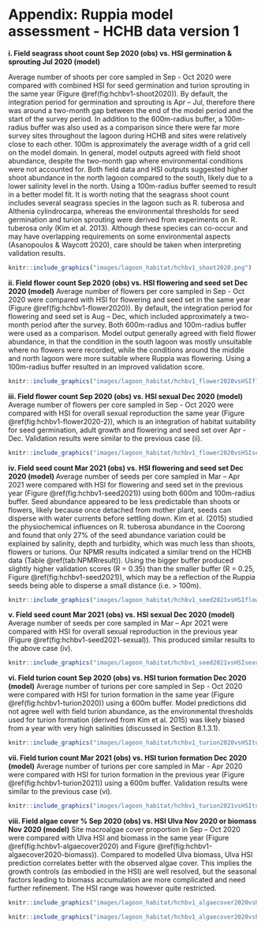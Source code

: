 # Appendix: Ruppia model assessment - HCHB data version 1{-}


**i. Field seagrass shoot count Sep 2020 (obs) vs. HSI germination & sprouting Jul 2020 (model)**

Average number of shoots per core sampled in Sep - Oct 2020 were compared with combined HSI for seed germination and turion sprouting in the same year (Figure \@ref(fig:hchbv1-shoot2020)). By default, the integration period for germination and sprouting is Apr – Jul, therefore there was around a two-month gap between the end of the model period and the start of the survey period. In addition to the 600m-radius buffer, a 100m-radius buffer was also used as a comparison since there were far more survey sites throughout the lagoon during HCHB and sites were relatively close to each other. 100m is approximately the average width of a grid cell on the model domain.
In general, model outputs agreed with field shoot abundance, despite the two-month gap where environmental conditions were not accounted for. Both field data and HSI outputs suggested higher shoot abundance in the north lagoon compared to the south, likely due to a lower salinity level in the north. Using a 100m-radius buffer seemed to result in a better model fit. 
It is worth noting that the seagrass shoot count includes several seagrass species in the lagoon such as R. tuberosa and Althenia cylindrocarpa, whereas the environmental thresholds for seed germination and turion sprouting were derived from experiments on R. tuberosa only (Kim et al. 2013). Although these species can co-occur and may have overlapping requirements on some environmental aspects (Asanopoulos & Waycott 2020), care should be taken when interpreting validation results.

```r

knitr::include_graphics("images/lagoon_habitat/hchbv1_shoot2020.png")

```

**ii. Field flower count Sep 2020 (obs) vs. HSI flowering and seed set Dec 2020 (model)**
Average number of flowers per core sampled in Sep - Oct 2020 were compared with HSI for flowering and seed set in the same year (Figure \@ref(fig:hchbv1-flower2020)). By default, the integration period for flowering and seed set is Aug – Dec, which included approximately a two-month period after the survey. Both 600m-radius and 100m-radius buffer were used as a comparison.
Model output generally agreed with field flower abundance, in that the condition in the south lagoon was mostly unsuitable where no flowers were recorded, while the conditions around the middle and north lagoon were more suitable where Ruppia was flowering. Using a 100m-radius buffer resulted in an improved validation score.

```r

knitr::include_graphics("images/lagoon_habitat/hchbv1_flower2020vsHSIflower.png")

```

**iii.	Field flower count Sep 2020 (obs) vs. HSI sexual Dec 2020 (model)**
Average number of flowers per core sampled in Sep - Oct 2020 were compared with HSI for overall sexual reproduction the same year (Figure \@ref(fig:hchbv1-flower2020-2)), which is an integration of habitat suitability for seed germination, adult growth and flowering and seed set over Apr - Dec. Validation results were similar to the previous case (ii). 

```r

knitr::include_graphics("images/lagoon_habitat/hchbv1_flower2020vsHSIsexual.png")
```

**iv.	Field seed count Mar 2021 (obs) vs. HSI flowering and seed set Dec 2020 (model) **
Average number of seeds per core sampled in Mar – Apr 2021 were compared with HSI for flowering and seed set in the previous year (Figure \@ref(fig:hchbv1-seed2021)) using both 600m and 100m-radius buffer. Seed abundance appeared to be less predictable than shoots or flowers, likely because once detached from mother plant, seeds can disperse with water currents before settling down. Kim et al. (2015) studied the physiochemical influences on R. tuberosa abundance in the Coorong and found that only 27% of the seed abundance variation could be explained by salinity, depth and turbidity, which was much less than shoots, flowers or turions. Our NPMR results indicated a similar trend on the HCHB data (Table \@ref(tab:NPMRresult)). Using the bigger buffer produced slightly higher validation scores (R = 0.35) than the smaller buffer (R = 0.25, Figure \@ref(fig:hchbv1-seed2021)), which may be a reflection of the Ruppia seeds being able to disperse a small distance (i.e. > 100m).

```r

knitr::include_graphics("images/lagoon_habitat/hchbv1_seed2021vsHSIflower.png")
```

**v.	Field seed count Mar 2021 (obs) vs. HSI sexual Dec 2020 (model) **
Average number of seeds per core sampled in Mar – Apr 2021 were compared with HSI for overall sexual reproduction in the previous year (Figure \@ref(fig:hchbv1-seed2021-sexual)). This produced similar results to the above case (iv).

```r

knitr::include_graphics("images/lagoon_habitat/hchbv1_seed2021vsHSIsexual.png")
```

**vi.	Field turion count Sep 2020 (obs) vs. HSI turion formation Dec 2020 (model)**
Average number of turions per core sampled in Sep - Oct 2020 were compared with HSI for turion formation in the same year (Figure \@ref(fig:hchbv1-turion2020)) using a 600m buffer. Model predictions did not agree well with field turion abundance, as the environmental thresholds used for turion formation (derived from Kim et al. 2015) was likely biased from a year with very high salinities (discussed in Section 8.1.3.1).

```r

knitr::include_graphics("images/lagoon_habitat/hchbv1_turion2020vsHSIturion.png")
```

**vii.	Field turion count Mar 2021 (obs) vs. HSI turion formation Dec 2020 (model)**
Average number of turions per core sampled in Mar - Apr 2020 were compared with HSI for turion formation in the previous year (Figure \@ref(fig:hchbv1-turion2021)) using a 600m buffer. Validation results were similar to the previous case (vi).

```r

knitr::include_graphics("images/lagoon_habitat/hchbv1_turion2021vsHSIturion.png")
```

**viii.	Field algae cover % Sep 2020 (obs) vs. HSI Ulva Nov 2020 or biomass Nov 2020 (model)**
Site macroalgae cover proportion in Sep – Oct 2020 were compared with Ulva HSI and biomass in the same year (Figure \@ref(fig:hchbv1-algaecover2020) and Figure \@ref(fig:hchbv1-algaecover2020-biomass)). Compared to modelled Ulva biomass, Ulva HSI prediction correlates better with the observed algae cover. This implies the growth controls (as embodied in the HSI) are well resolved, but the seasonal factors leading to biomass accumulation are more complicated and need further refinement. The HSI range was however quite restricted. 

```r

knitr::include_graphics("images/lagoon_habitat/hchbv1_algaecover2020vsHSI.png")
```

```r

knitr::include_graphics("images/lagoon_habitat/hchbv1_algaecover2020vsbiomass.png")
```
